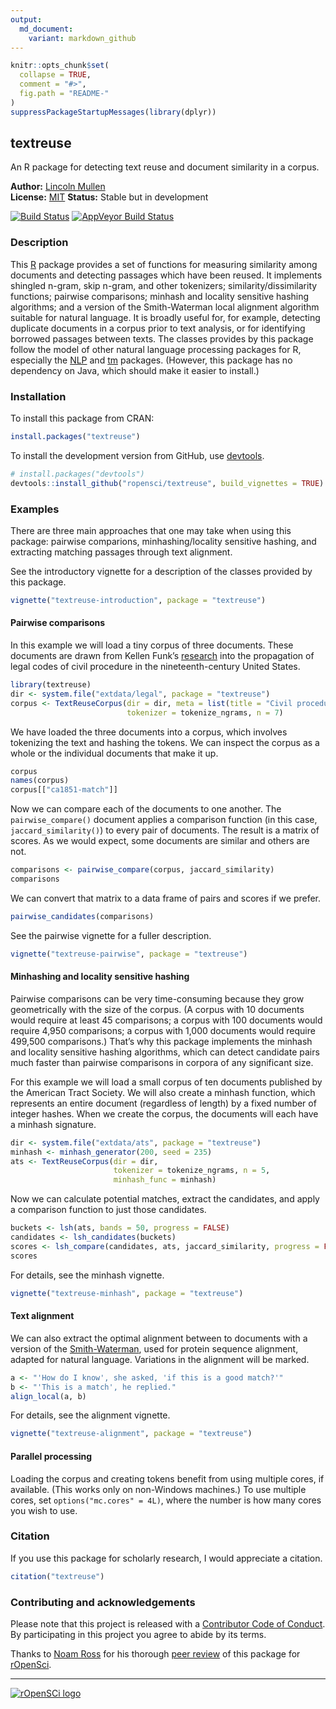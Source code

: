 ```yaml
---
output:
  md_document:
    variant: markdown_github
---
```


<!-- README.md is generated from README.Rmd. Please edit that file -->

```r
knitr::opts_chunk$set(
  collapse = TRUE,
  comment = "#>",
  fig.path = "README-"
)
suppressPackageStartupMessages(library(dplyr))
```

## textreuse

An R package for detecting text reuse and document similarity in a corpus.

**Author:** [Lincoln Mullen](http://lincolnmullen.com)<br>
**License:** [MIT](http://opensource.org/licenses/MIT)
**Status:** Stable but in development

[![Build Status](https://travis-ci.org/ropensci/textreuse.svg?branch=master)](https://travis-ci.org/ropensci/textreuse) 
[![AppVeyor Build Status](https://ci.appveyor.com/api/projects/status/github/lmullen/textreuse?branch=master)](https://ci.appveyor.com/project/lmullen/textreuse)

### Description 

This [R](https://www.r-project.org/) package provides a set of functions for measuring similarity among documents and detecting passages which have been reused. It implements shingled n-gram, skip n-gram, and other tokenizers; similarity/dissimilarity functions; pairwise comparisons; minhash and locality sensitive hashing algorithms; and a version of the Smith-Waterman local alignment algorithm suitable for natural language. It is broadly useful for, for example, detecting duplicate documents in a corpus prior to text analysis, or for identifying borrowed passages between texts. The classes provides by this package follow the model of other natural language processing packages for R, especially the [NLP](https://cran.r-project.org/package=NLP) and [tm](https://cran.r-project.org/package=tm) packages. (However, this package has no dependency on Java, which should make it easier to install.)

### Installation

To install this package from CRAN:

```r
install.packages("textreuse")
```

To install the development version from GitHub, use [devtools](https://github.com/hadley/devtools).  

```r
# install.packages("devtools")
devtools::install_github("ropensci/textreuse", build_vignettes = TRUE)
```

### Examples

There are three main approaches that one may take when using this package: pairwise comparions, minhashing/locality sensitive hashing, and extracting matching passages through text alignment.

See the introductory vignette for a description of the classes provided by this package.

```r
vignette("textreuse-introduction", package = "textreuse")
```

#### Pairwise comparisons

In this example we will load a tiny corpus of three documents. These documents are drawn from Kellen Funk's [research](http://kellenfunk.org/field-code/) into the propagation of legal codes of civil procedure in the nineteenth-century United States.

```r
library(textreuse)
dir <- system.file("extdata/legal", package = "textreuse")
corpus <- TextReuseCorpus(dir = dir, meta = list(title = "Civil procedure"),
                          tokenizer = tokenize_ngrams, n = 7)
```

We have loaded the three documents into a corpus, which involves tokenizing the text and hashing the tokens. We can inspect the corpus as a whole or the individual documents that make it up.

```r
corpus
names(corpus)
corpus[["ca1851-match"]]
```

Now we can compare each of the documents to one another. The `pairwise_compare()` document applies a comparison function (in this case, `jaccard_similarity()`) to every pair of documents. The result is a matrix of scores. As we would expect, some documents are similar and others are not.

```r
comparisons <- pairwise_compare(corpus, jaccard_similarity)
comparisons
```

We can convert that matrix to a data frame of pairs and scores if we prefer.

```r
pairwise_candidates(comparisons)
```

See the pairwise vignette for a fuller description.

```r
vignette("textreuse-pairwise", package = "textreuse")
```

#### Minhashing and locality sensitive hashing

Pairwise comparisons can be very time-consuming because they grow geometrically with the size of the corpus. (A corpus with 10 documents would require at least 45 comparisons; a corpus with 100 documents would require 4,950 comparisons; a corpus with 1,000 documents would require 499,500 comparisons.) That's why this package implements the minhash and locality sensitive hashing algorithms, which can detect candidate pairs much faster than pairwise comparisons in corpora of any significant size. 

For this example we will load a small corpus of ten documents published by the American Tract Society. We will also create a minhash function, which represents an entire document (regardless of length) by a fixed number of integer hashes. When we create the corpus, the documents will each have a minhash signature.

```r
dir <- system.file("extdata/ats", package = "textreuse")
minhash <- minhash_generator(200, seed = 235)
ats <- TextReuseCorpus(dir = dir,
                       tokenizer = tokenize_ngrams, n = 5,
                       minhash_func = minhash)
```

Now we can calculate potential matches, extract the candidates, and apply a comparison function to just those candidates.

```r
buckets <- lsh(ats, bands = 50, progress = FALSE)
candidates <- lsh_candidates(buckets)
scores <- lsh_compare(candidates, ats, jaccard_similarity, progress = FALSE)
scores
```

For details, see the minhash vignette.

```r
vignette("textreuse-minhash", package = "textreuse")
```

#### Text alignment

We can also extract the optimal alignment between to documents with a version of the  [Smith-Waterman](https://en.wikipedia.org/wiki/Smith-Waterman_algorithm), used for protein sequence alignment, adapted for natural language. Variations in the alignment will be marked.

```r
a <- "'How do I know', she asked, 'if this is a good match?'"
b <- "'This is a match', he replied."
align_local(a, b)
```

For details, see the alignment vignette.

```r
vignette("textreuse-alignment", package = "textreuse")
```

#### Parallel processing

Loading the corpus and creating tokens benefit from using multiple cores, if available. (This works only on non-Windows machines.) To use multiple cores, set `options("mc.cores" = 4L)`, where the number is how many cores you wish to use.

### Citation

If you use this package for scholarly research, I would appreciate a citation.

```r
citation("textreuse")
```

### Contributing and acknowledgements

Please note that this project is released with a [Contributor Code of Conduct](CONDUCT.md). By participating in this project you agree to abide by its terms.

Thanks to [Noam Ross](http://www.noamross.net/) for his thorough [peer review](https://github.com/ropensci/onboarding/issues/20) of this package for [rOpenSci](https://ropensci.org/).

------------------------------------------------------------------------

[![rOpenSCi logo](http://ropensci.org/public_images/github_footer.png)](http://ropensci.org)
